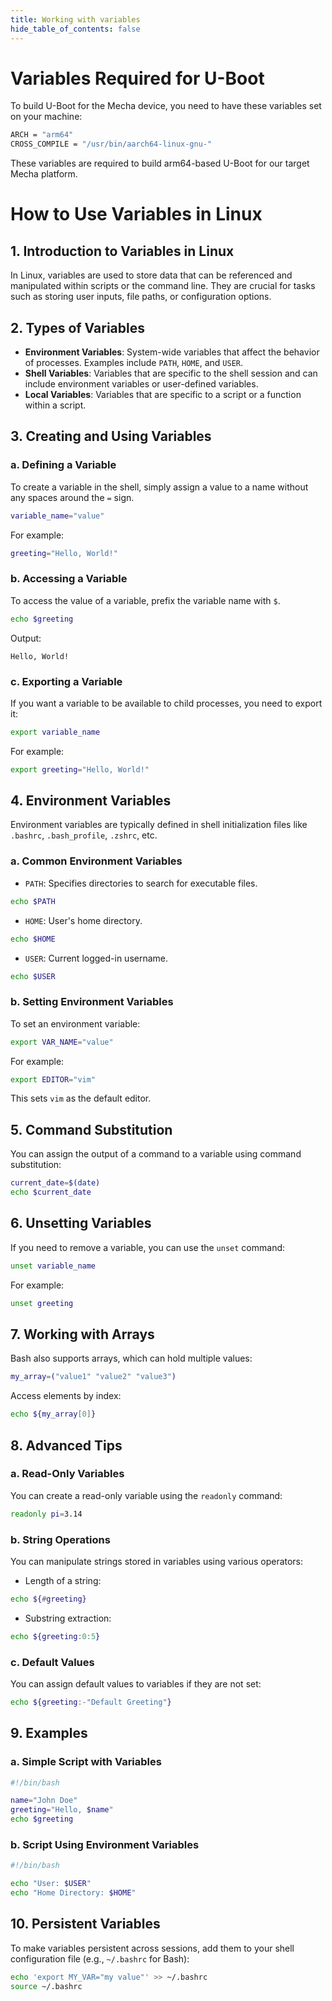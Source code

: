 ```yaml
---
title: Working with variables
hide_table_of_contents: false
---
```


# Variables Required for U-Boot

To build U-Boot for the Mecha device, you need to have these variables set on your machine:

```bash
ARCH = "arm64"
CROSS_COMPILE = "/usr/bin/aarch64-linux-gnu-"
```

These variables are required to build arm64-based U-Boot for our target Mecha platform.

# How to Use Variables in Linux

## 1. Introduction to Variables in Linux

In Linux, variables are used to store data that can be referenced and manipulated within scripts or the command line. They are crucial for tasks such as storing user inputs, file paths, or configuration options.

## 2. Types of Variables

- **Environment Variables**: System-wide variables that affect the behavior of processes. Examples include `PATH`, `HOME`, and `USER`.
- **Shell Variables**: Variables that are specific to the shell session and can include environment variables or user-defined variables.
- **Local Variables**: Variables that are specific to a script or a function within a script.

## 3. Creating and Using Variables

### a. Defining a Variable

To create a variable in the shell, simply assign a value to a name without any spaces around the `=` sign.

```bash
variable_name="value"
```

For example:

```bash
greeting="Hello, World!"
```

### b. Accessing a Variable

To access the value of a variable, prefix the variable name with `$`.

```bash
echo $greeting
```

Output:

```
Hello, World!
```

### c. Exporting a Variable

If you want a variable to be available to child processes, you need to export it:

```bash
export variable_name
```

For example:

```bash
export greeting="Hello, World!"
```

## 4. Environment Variables

Environment variables are typically defined in shell initialization files like `.bashrc`, `.bash_profile`, `.zshrc`, etc.

### a. Common Environment Variables

- `PATH`: Specifies directories to search for executable files.

```bash
echo $PATH
```

- `HOME`: User's home directory.

```bash
echo $HOME
```

- `USER`: Current logged-in username.

```bash
echo $USER
```

### b. Setting Environment Variables

To set an environment variable:

```bash
export VAR_NAME="value"
```

For example:

```bash
export EDITOR="vim"
```

This sets `vim` as the default editor.

## 5. Command Substitution

You can assign the output of a command to a variable using command substitution:

```bash
current_date=$(date)
echo $current_date
```

## 6. Unsetting Variables

If you need to remove a variable, you can use the `unset` command:

```bash
unset variable_name
```

For example:

```bash
unset greeting
```

## 7. Working with Arrays

Bash also supports arrays, which can hold multiple values:

```bash
my_array=("value1" "value2" "value3")
```

Access elements by index:

```bash
echo ${my_array[0]}
```

## 8. Advanced Tips

### a. Read-Only Variables

You can create a read-only variable using the `readonly` command:

```bash
readonly pi=3.14
```

### b. String Operations

You can manipulate strings stored in variables using various operators:

- Length of a string:

```bash
echo ${#greeting}
```

- Substring extraction:

```bash
echo ${greeting:0:5}
```

### c. Default Values

You can assign default values to variables if they are not set:

```bash
echo ${greeting:-"Default Greeting"}
```

## 9. Examples

### a. Simple Script with Variables

```bash
#!/bin/bash

name="John Doe"
greeting="Hello, $name"
echo $greeting
```

### b. Script Using Environment Variables

```bash
#!/bin/bash

echo "User: $USER"
echo "Home Directory: $HOME"
```

## 10. Persistent Variables

To make variables persistent across sessions, add them to your shell configuration file (e.g., `~/.bashrc` for Bash):

```bash
echo 'export MY_VAR="my value"' >> ~/.bashrc
source ~/.bashrc
```
